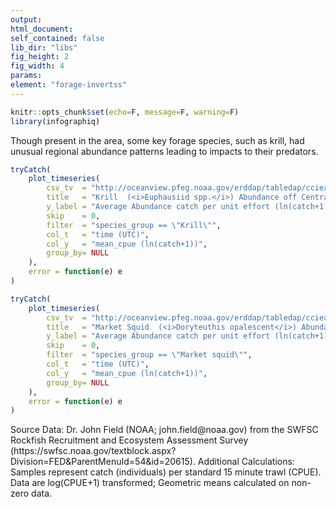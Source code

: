 ```yaml
---
output:
html_document:
self_contained: false
lib_dir: "libs"
fig_height: 2
fig_width: 4
params:
element: "forage-invertss"
---
```


```r
knitr::opts_chunk$set(echo=F, message=F, warning=F)
library(infographiq)
```

<base target="_parent">
 Though present in the area, some key forage species, such as krill, had unusual regional abundance patterns leading to impacts to their predators.

```r
tryCatch(
    plot_timeseries(
        csv_tv  = "http://oceanview.pfeg.noaa.gov/erddap/tabledap/cciea_EI_FBC.csvp?time%2Cspecies_group%2Cmean_cpue%2CSeup%2CSelo&distinct()",
        title   = "Krill  (<i>Euphausiid spp.</i>) Abundance off Central California",
        y_label = "Average Abundance catch per unit effort (ln(catch+1))",
        skip    = 0,
        filter  = "species_group == \"Krill\"",
        col_t   = "time (UTC)",
        col_y   = "mean_cpue (ln(catch+1))",
        group_by= NULL
    ),
    error = function(e) e
)
```

```r
tryCatch(
    plot_timeseries(
        csv_tv  = "http://oceanview.pfeg.noaa.gov/erddap/tabledap/cciea_EI_FBC.csvp?time%2Cspecies_group%2Cmean_cpue%2CSeup%2CSelo&distinct()",
        title   = "Market Squid  (<i>Doryteuthis opalescent</i>) Abundance off Central California",
        y_label = "Average Abundance catch per unit effort (ln(catch+1))",
        skip    = 0,
        filter  = "species_group == \"Market squid\"",
        col_t   = "time (UTC)",
        col_y   = "mean_cpue (ln(catch+1))",
        group_by= NULL
    ),
    error = function(e) e
)
```
Source Data: Dr. John Field (NOAA; john.field@noaa.gov) from the SWFSC
Rockfish Recruitment and Ecosystem Assessment Survey
(https://swfsc.noaa.gov/textblock.aspx?Division=FED&ParentMenuId=54&id=20615).
Additional Calculations: Samples represent catch (individuals) per standard
15 minute trawl (CPUE). Data are log(CPUE+1) transformed; Geometric means
calculated on non-zero data.
